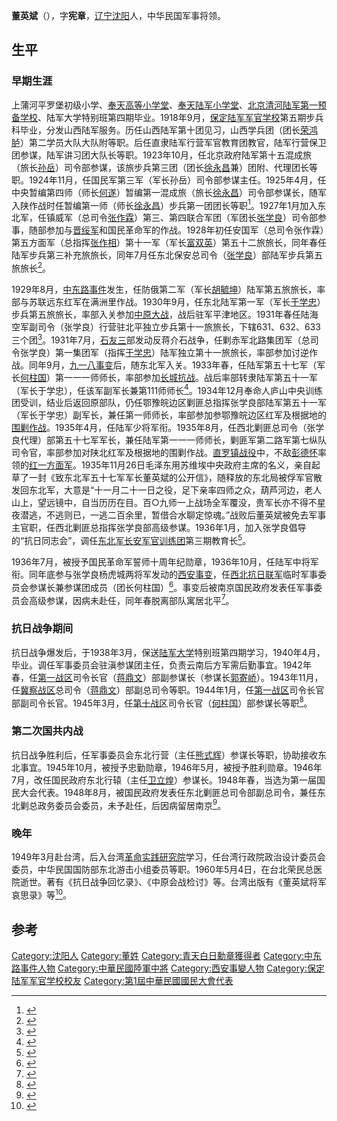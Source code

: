 {{Infobox_officeholder
| name = 董英斌
| image name = Dong Ying Bin.jpg
| width = 200px
| now = 第一战区司令长官部副司令长官
| period =1944年1月-1945年3月
| minister =
| premier = 
| Sex =
| different name =
| party =
| nationality =
| Native place =
| date of birth = 1894年6月9日
| place of birth = {{QING-1889}}[[辽宁|辽宁]][[沈阳|沈阳]]
| date of death = {{death date and age|1960|5|4|1894|6|9}}
| place of death = {{TWN}}[[台北市|台北市]][[北投區|北投區]][[台北榮民總醫院|台北榮民總醫院]]
| religion = 
| spouse = 
| relatives = 
| educate = 
| past =
| work =
}}
'''董英斌'''（{{bd|1894年|6月9日|1960年|5月4日}}），字'''宪章'''，[[辽宁|辽宁]][[沈阳|沈阳]]人，中华民国军事将领。

== 生平 ==
=== 早期生涯 ===
上蒲河平罗堡初级小学、[[奉天高等小学堂|奉天高等小学堂]]、[[奉天陆军小学堂|奉天陆军小学堂]]、[[北京清河陆军第一预备学校|北京清河陆军第一预备学校]]、陆军大学特别班第四期毕业。1918年9月，[[保定陆军军官学校|保定陆军军官学校]]第五期步兵科毕业，分发山西陆军服务。历任山西陆军第十团见习，山西学兵团（团长[[荣鸿胪|荣鸿胪]]）第二学员大队大队附等职。后任直隶陆军行营军官教育团教官，陆军行营保卫团参谋，陆军讲习团大队长等职。1923年10月，任北京政府陆军第十五混成旅（旅长[[孙岳|孙岳]]）司令部参谋，该旅步兵第三团（团长[[徐永昌|徐永昌]]兼）团附、代理团长等职。1924年11月，任国民军第三军（军长孙岳）司令部参谋主任。1925年4月，任中央暂编第四师（师长[[何遂|何遂]]）暂编第一混成旅（旅长[[徐永昌|徐永昌]]）司令部参谋长，随军入陕作战时任暂编第一师（师长[[徐永昌|徐永昌]]）步兵第一团团长等职<ref>{{Cite book|title=奉军|last=刘立勤，李涛著|first=|publisher=太原：山西人民出版社|year=2012年1月|isbn=978-7-203-03868-9|location=|pages=230-231}}</ref>。1927年1月加入东北军，任镇威军（总司令[[张作霖|张作霖]]）第三、第四联合军团（军团长[[张学良|张学良]]）司令部参事，随部参加与[[晋绥军|晋绥军]]和国民革命军的作战。1928年初任安国军（总司令张作霖）第五方面军（总指挥[[张作相|张作相]]）第十一军（军长[[富双英|富双英]]）第五十二旅旅长，同年春任陆军步兵第三补充旅旅长，同年7月任东北保安总司令（[[张学良|张学良]]）部陆军步兵第五旅旅长<ref>{{Cite book|title=保定军校将帅录|last=陈予欢编著|first=|publisher=广州：广州出版社|year=2006年12月|isbn=7-80731-388-9|location=|pages=804}}</ref>。

1929年8月，[[中东路事件|中东路事件]]发生，任防俄第二军（军长[[胡毓坤|胡毓坤]]）陆军第五旅旅长，率部与苏联远东红军在满洲里作战。1930年9月，任东北陆军第一军（军长[[于学忠|于学忠]]）步兵第五旅旅长，率部入关参加[[中原大战|中原大战]]，战后驻军平津地区。1931年春任陆海空军副司令（张学良）行营驻北平独立步兵第十一旅旅长，下辖631、632、633三个团<ref>{{Cite book|title=沈阳文史资料 第22辑 西安事变与东北军将领-纪念西安事变六十周年|last=中国人民政治协商会议沈阳市委员会文史资料委员会|first=中国人民政治协商会议沈阳市委员会文史资料委员会|publisher=|year=1996年12月|isbn=|location=|pages=60}}</ref>。1931年7月，[[石友三|石友三]]部发动反蒋介石战争，任剿赤军北路集团军（总司令张学良）第一集团军（指挥[[于学忠|于学忠]]）陆军独立第十一旅旅长，率部参加讨逆作战。同年9月，[[九一八事变|九一八事变]]后，随东北军入关。1933年春，任陆军第五十七军（军长[[何柱國_(軍事將領)|何柱国]]）第一一一师师长，率部参加[[长城抗战|长城抗战]]。战后率部转隶陆军第五十一军（军长于学忠），任该军副军长兼第111师师长<ref>{{Cite book|title=打回老家去|last=李人毅著|first=|publisher=北京：中国友谊出版公司|year=2015年10月|isbn=978-7-5057-3539-2|location=|pages=10}}</ref>。1934年12月奉命人庐山中央训练团受训，结业后返回原部队，仍任鄂豫皖边区剿匪总指挥张学良部陆军第五十一军（军长于学忠）副军长，兼任第一师师长，率部参加参鄂豫皖边区红军及根据地的[[反围剿战役|围剿作战]]。1935年4月，任陆军少将军衔。1935年8月，任西北剿匪总司令（张学良代理）部第五十七军军长，兼任陆军第一一一师师长，剿匪军第二路军第七纵队司令官，率部参加对陕北红军及根据地的围剿作战。[[直罗镇战役|直罗镇战役]]中，不敌[[彭德怀|彭德怀]]率领的[[红一方面军|红一方面军]]。1935年11月26日毛泽东用苏维埃中央政府主席的名义，亲自起草了一封《致东北军五十七军军长董英斌的公开信》，随释放的东北局被俘军官散发回东北军，大意是“十一月二十一日之役，足下亲率四师之众，葫芦河边，老人山上，望远镜中，自当历历在目。百○九师一上战场全军覆没，贵军长亦不得不星夜潜逃，不逃则已，一逃二百余里，暂借合水聊定惊魂。”战败后董英斌被免去军事主官职，任西北剿匪总指挥张学良部高级参谋。1936年1月，加入张学良倡导的“抗日同志会”，调任[[东北军长安军官训练团|东北军长安军官训练团]]第三期教育长<ref>{{Cite book|title=中国国民党百年人物全书 下|last=刘国铭主编；黄晋明，陈予欢，王叔凯副主编|first=|publisher=北京：团结出版社|year=2005年12月|isbn=7-80214-039-0|location=|pages=2257}}</ref>。

1936年7月，被授予国民革命军誓师十周年纪勋章，1936年10月，任陆军中将军衔。同年底参与张学良杨虎城两将军发动的[[西安事变|西安事变]]，任[[西北抗日联军|西北抗日联军]]临时军事委员会参谋长兼参谋团成员（团长何柱国）<ref>{{Cite book|title=中华民国专题史 第5卷 国民政府执政与对美关系|last=张宪文，张玉法主编|first=|publisher=南京：南京大学出版社|year=2015年3月|isbn=978-7-305-14836-1|location=|pages=171}}</ref>。事变后被南京国民政府发表任军事委员会高级参谋，因病未赴任，同年春脱离部队寓居北平<ref>{{Cite book|title=张学良和他的将军们|last=宋黎主编|first=|publisher=沈阳：辽宁人民出版社|year=1993年9月|isbn=7-205-02548-6|location=|pages=173}}</ref>。

=== 抗日战争期间 ===
抗日战争爆发后，于1938年3月，保送[[陆军大学|陆军大学]]特别班第四期学习，1940年4月，毕业。调任军事委员会驻滇参谋团主任，负责云南后方军需后勤事宜。1942年春，任[[第一战区|第一战区]]司令长官（[[蒋鼎文|蒋鼎文]]）部副参谋长（参谋长[[郭寄峤|郭寄峤]]）。1943年11月，任[[冀察战区|冀察战区]]总司令（[[蒋鼎文|蒋鼎文]]）部副总司令等职。1944年1月，任[[第一战区|第一战区]]司令长官部副司令长官。1945年3月，任[[第十战区|第十战区]]司令长官（[[何柱國_(軍事將領)|何柱国]]）部参谋长等职<ref>{{Cite book|title=东北人物大辞典 第2卷 下|last=王鸫宾等主编|first=|publisher=沈阳：辽宁古籍出版社|year=1996年12月|isbn=7-80507-413-5|location=|pages=1613}}</ref>。

=== 第二次国共内战 ===
抗日战争胜利后，任军事委员会东北行营（主任[[熊式辉|熊式辉]]）参谋长等职，协助接收东北事宜。1945年10月，被授予忠勤勋章，1946年5月，被授予胜利勋章。1946年7月，改任国民政府东北行辕（主任[[卫立煌|卫立煌]]）参谋长。1948年春，当选为第一届国民大会代表。1948年8月，被国民政府发表任东北剿匪总司令部副总司令，兼任东北剿总政务委员会委员，未予赴任，后因病留居南京<ref>{{Cite book|title=中国革命史人物词典|last=何东等主编|first=|publisher=北京：北京出版社|year=1991年6月|isbn=7-200-00752-8|location=|pages=713}}</ref>。

=== 晚年 ===
1949年3月赴台湾，后入台湾[[革命实践研究院|革命实践研究院]]学习，任台湾行政院政治设计委员会委员，中华民国国防部东北游击小组委员等职。1960年5月4日，在台北荣民总医院逝世。著有《抗日战争回忆录》、《中原会战检讨》等。台湾出版有《董英斌将军哀思录》等<ref>{{Cite book|title=于洪区志 1986-1990|last=沈阳市于洪区人民政府地方志编纂办公室编|first=|publisher=沈阳：沈阳出版社|year=1996年4月|isbn=7-5441-0083-9|location=|pages=405-406}}</ref>。

==参考==
{{reflist}}

{{DEFAULTSORT:D}}
[[Category:沈阳人|Category:沈阳人]]
[[Category:董姓|Category:董姓]]
[[Category:青天白日勳章獲得者|Category:青天白日勳章獲得者]]
[[Category:中东路事件人物|Category:中东路事件人物]]
[[Category:中華民國陸軍中將|Category:中華民國陸軍中將]]
[[Category:西安事變人物|Category:西安事變人物]]
[[Category:保定陆军军官学校校友|Category:保定陆军军官学校校友]]
[[Category:第1屆中華民國國民大會代表|Category:第1屆中華民國國民大會代表]]